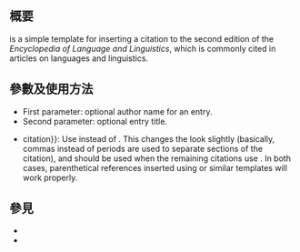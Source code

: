 {{Documentation subpage}}<!-- 在本行下編輯模板說明 -->

== 概要 ==
{{tlx|ELL2}} is a simple template for inserting a citation to the second edition of the ''Encyclopedia of Language and Linguistics'', which is commonly cited in articles on languages and linguistics.

== 參數及使用方法 ==
*First parameter: optional author name for an entry.
*Second parameter: optional entry title.
*{{code|style{{=}}citation}}: Use {{tlx|citation}} instead of {{tlx|cite book}}.  This changes the look slightly (basically, commas instead of periods are used to separate sections of the citation), and should be used when the remaining citations use {{tlx|citation}}.  In both cases, parenthetical references inserted using {{tlx|harv}} or similar templates will work properly.
<!--
== 範例 ==

== 重定向 ==

== 注意事项 ==

== 模板编辑说明 ==
-->
== 參見 ==
*{{tlx|citation}}
*{{tlx|cite book}}

<includeonly>{{Sandbox other||<!-- 本行下加入模板的分類 -->
[[Category:語言學來源模板]]
}}</includeonly>